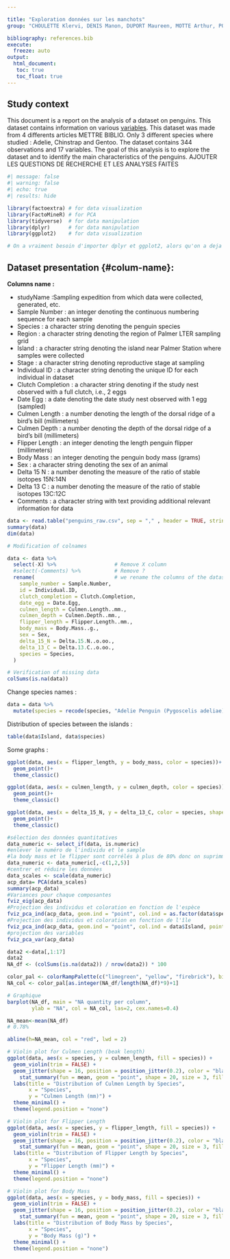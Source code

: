 ```yaml
---

title: "Exploration données sur les manchots"
group: "CHOULETTE Klervi, DENIS Manon, DUPORT Maureen, MOTTE Arthur, POYARD Antoine, SESIA Marion, TANGUY Céline" 

bibliography: references.bib
execute: 
  freeze: auto
output: 
  html_document:
   toc: true
   toc_float: true
---
```


## Study context

This document is a report on the analysis of a dataset on penguins. This dataset contains information on various [variables](#colum-name). This dataset was made from 4 differents articles METTRE BIBLIO.
Only 3 different species where studied : Adelie, Chinstrap and Gentoo. The dataset contains 344 observations and 17 variables. The goal of this analysis is to explore the dataset and to identify the main characteristics of the penguins.
AJOUTER LES QUESTIONS DE RECHERCHE ET LES ANALYSES FAITES


```r
#| message: false
#| warning: false
#| echo: true
#| results: hide

library(factoextra) # for data visualization
library(FactoMineR) # for PCA
library(tidyverse)  # for data manipulation
library(dplyr)      # for data manipulation
library(ggplot2)    # for data visualization

# On a vraiment besoin d'importer dplyr et ggplot2, alors qu'on a deja importer tidyverse ?
```

## Dataset presentation {#colum-name}: 

**Columns name :**

 - studyName :Sampling expedition from which data were collected, generated, etc.  
 - Sample Number : an integer denoting the continuous numbering sequence for each sample  
 - Species : a character string denoting the penguin species  
 - Region : a character string denoting the region of Palmer LTER sampling grid  
 - Island : a character string denoting the island near Palmer Station where samples were collected  
 - Stage : a character string denoting reproductive stage at sampling  
 - Individual ID : a character string denoting the unique ID for each individual in dataset  
 - Clutch Completion : a character string denoting if the study nest observed with a full clutch, i.e., 2 eggs  
 - Date Egg : a date denoting the date study nest observed with 1 egg (sampled)  
 - Culmen Length : a number denoting the length of the dorsal ridge of a bird's bill (millimeters)  
 - Culmen Depth : a number denoting the depth of the dorsal ridge of a bird's bill (millimeters)  
 - Flipper Length : an integer denoting the length penguin flipper (millimeters)  
 - Body Mass : an integer denoting the penguin body mass (grams)  
 - Sex : a character string denoting the sex of an animal  
 - Delta 15 N : a number denoting the measure of the ratio of stable isotopes 15N:14N  
 - Delta 13 C : a number denoting the measure of the ratio of stable isotopes 13C:12C  
 - Comments : a character string with text providing additional relevant information for data  


```r
data <- read.table("penguins_raw.csv", sep = "," , header = TRUE, stringsAsFactors = T)
summary(data)
dim(data)
```
```r

# Modification of colnames 

data <- data %>%
  select(-X) %>%                   # Remove X column 
  #select(-Comments) %>%           # Remove ?
  rename(                          # we rename the columns of the dataset
    sample_number = Sample.Number,
    id = Individual.ID,
    clutch_completion = Clutch.Completion,
    date_egg = Date.Egg,
    culmen_length = Culmen.Length..mm.,
    culmen_depth = Culmen.Depth..mm.,
    flipper_length = Flipper.Length..mm.,
    body_mass = Body.Mass..g.,
    sex = Sex,
    delta_15_N = Delta.15.N..o.oo.,
    delta_13_C = Delta.13.C..o.oo.,
    species = Species,
  ) 

# Verification of missing data
colSums(is.na(data)) 

```

Change species names :  
```r
data = data %>%
  mutate(species = recode(species, "Adelie Penguin (Pygoscelis adeliae)" = "Adelie", "Chinstrap penguin (Pygoscelis antarctica)" = "Chinstrap", "Gentoo penguin (Pygoscelis papua)" = "Gentoo"))
```


Distribution of species between the islands :  

```r
table(data$Island, data$species)
```

Some graphs :

```r
ggplot(data, aes(x = flipper_length, y = body_mass, color = species))+
  geom_point()+
  theme_classic()
```

```r
ggplot(data, aes(x = culmen_length, y = culmen_depth, color = species))+
  geom_point()+
  theme_classic()
```

```r
ggplot(data, aes(x = delta_15_N, y = delta_13_C, color = species, shape = Island))+
  geom_point()+
  theme_classic()
```

```r
#sélection des données quantitatives
data_numeric <- select_if(data, is.numeric)
#enlever le numéro de l'individu et le sample
#la body mass et le flipper sont corrélés à plus de 80% donc on suprimme flipper car c'est la données la plus corrélées à toute
data_numeric <- data_numeric[,-c(1,2,5)]
#centrer et réduire les données
data_scales <- scale(data_numeric)
acp_data= PCA(data_scales)
summary(acp_data)
#Variances pour chaque composantes
fviz_eig(acp_data)
#Projection des individus et coloration en fonction de l'espèce
fviz_pca_ind(acp_data, geom.ind = "point", col.ind = as.factor(data$species), addEllipses = T, pointshape = 19)
#Projection des individus et coloration en fonction de l'île
fviz_pca_ind(acp_data, geom.ind = "point", col.ind = data$Island, pointshape = 19, addEllipses = T)
#projection des variables
fviz_pca_var(acp_data)
```


```r

data2 <-data[,1:17]
data2
NA_df <- (colSums(is.na(data2)) / nrow(data2)) * 100

color_pal <- colorRampPalette(c("limegreen", "yellow", "firebrick"), bias = 20)(10)
NA_col <- color_pal[as.integer(NA_df/length(NA_df)*9)+1]

# Graphique
barplot(NA_df, main = "NA quantity per column",
        ylab = "NA", col = NA_col, las=2, cex.names=0.4)

NA_mean<-mean(NA_df)
# 0.78% 

abline(h=NA_mean, col = "red", lwd = 2)

```


```r

# Violin plot for Culmen Length (beak length)
ggplot(data, aes(x = species, y = culmen_length, fill = species)) +
  geom_violin(trim = FALSE) +
  geom_jitter(shape = 16, position = position_jitter(0.2), color = "black", alpha = 0.3) +
    stat_summary(fun = mean, geom = "point", shape = 20, size = 3, fill = "red", color = "red") +
  labs(title = "Distribution of Culmen Length by Species",
       x = "Species",
       y = "Culmen Length (mm)") +
  theme_minimal() +
  theme(legend.position = "none")

# Violin plot for Flipper Length
ggplot(data, aes(x = species, y = flipper_length, fill = species)) +
  geom_violin(trim = FALSE) +
  geom_jitter(shape = 16, position = position_jitter(0.2), color = "black", alpha = 0.3) +
    stat_summary(fun = mean, geom = "point", shape = 20, size = 3, fill = "red", color = "red") +
  labs(title = "Distribution of Flipper Length by Species",
       x = "Species",
       y = "Flipper Length (mm)") +
  theme_minimal() +
  theme(legend.position = "none")

# Violin plot for Body Mass
ggplot(data, aes(x = species, y = body_mass, fill = species)) +
  geom_violin(trim = FALSE) +
  geom_jitter(shape = 16, position = position_jitter(0.2), color = "black", alpha = 0.3) +
    stat_summary(fun = mean, geom = "point", shape = 20, size = 3, fill = "red", color = "red") +
  labs(title = "Distribution of Body Mass by Species",
       x = "Species",
       y = "Body Mass (g)") +
  theme_minimal() +
  theme(legend.position = "none")

```

